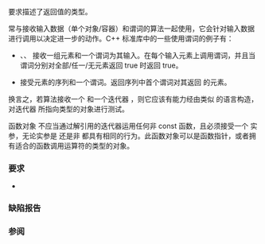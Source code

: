 {{cpp/named req/title|Predicate}}
{{cpp/named req/navbar}}

{{named req|Predicate}}要求描述了返回{{named req|BooleanTestable}}值的{{named req|Callable}}类型。

{{named req|Predicate}}常与接收输入数据（单个对象/容器）和谓词的算法一起使用，它会针对输入数据进行调用以决定进一步的动作。C++ 标准库中的一些使用谓词的例子有：

* {{lc|std::all_of}}、{{lc|std::any_of}}、{{lc|std::none_of}}  接收一组元素和一个谓词为其输入。在每个输入元素上调用谓词，并且当谓词分别对全部/任一/无元素返回 true 时返回 true。

* {{lc|std::find_if}}  接受元素的序列和一个谓词。返回序列中首个谓词对其返回 {{c|true}} 的元素。

{{small|上面给出的算法设施描述是简陋的，并且有意地简要解释{{named req|Predicate}}。对于详细信息可查阅各自的页面。}}

换言之，若算法接收一个{{named req/core|Predicate}} {{tt|pred}} 和一个迭代器 {{tt|first}}，则它应该有能力经由类似 {{c|if(pred(*first)) { /*...*/ }&lt;!----&gt;}} 的语言构造，对迭代器 {{tt|first}} 所指向类型的对象进行测试。

函数对象 {{tt|pred}} 不应当通过解引用的迭代器运用任何非 const 函数，且必须接受一个 {{tt|const}} 实参，无论实参是 {{tt|const}} 还是非 {{tt|const}} 都具有相同的行为。此函数对象可以是函数指针，或者拥有适合的函数调用运算符的类型的对象。

===要求===
* {{named req|FunctionObject}}

{{todo|更好地描述实际要求}}

===缺陷报告===
{{dr list begin}}
{{dr list item|wg=lwg|dr=3031|std=C++98|before=const 值上的要求不充分|after=加强要求}}
{{dr list end}}

===参阅===
{{dsc begin}}
{{dsc inc|cpp/concepts/dsc predicate}}
{{dsc end}}

{{langlinks|en|es|ja}}
